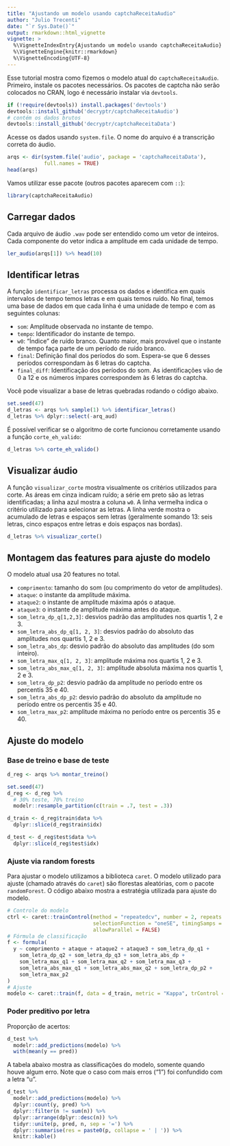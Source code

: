 ---
title: "Ajustando um modelo usando captchaReceitaAudio"
author: "Julio Trecenti"
date: "`r Sys.Date()`"
output: rmarkdown::html_vignette
vignette: >
  %\VignetteIndexEntry{Ajustando um modelo usando captchaReceitaAudio}
  %\VignetteEngine{knitr::rmarkdown}
  %\VignetteEncoding{UTF-8}
---

Esse tutorial mostra como fizemos o modelo atual do `captchaReceitaAudio`. Primeiro, instale os pacotes necessários. Os pacotes de captcha não serão colocados no CRAN, logo é necessário instalar via `devtools`.

```{r pkgs, eval=FALSE}
if (!require(devtools)) install.packages('devtools')
devtools::install_github('decryptr/captchaReceitaAudio')
# contém os dados brutos
devtools::install_github('decryptr/captchaReceitaData')
```

Acesse os dados usando `system.file`. O nome do arquivo é a transcrição correta do áudio.

```{r arqs}
arqs <- dir(system.file('audio', package = 'captchaReceitaData'), 
            full.names = TRUE)
head(arqs)
```

Vamos utilizar esse pacote (outros pacotes aparecem com `::`):

```{r pacotes, message=FALSE, warning=FALSE}
library(captchaReceitaAudio)
```

## Carregar dados

Cada arquivo de áudio `.wav` pode ser entendido como um vetor de inteiros. Cada componente do vetor indica a amplitude em cada unidade de tempo.

```{r ex-audio}
ler_audio(arqs[1]) %>% head(10)
```

## Identificar letras

A função `identificar_letras` processa os dados e identifica em quais intervalos de tempo temos letras e em quais temos ruído. No final, temos uma base de dados em que cada linha é uma unidade de tempo e com as seguintes colunas:

- `som`: Amplitude observada no instante de tempo.
- `tempo`: Identificador do instante de tempo.
- `w0`: "Índice" de ruído branco. Quanto maior, mais provável que o instante de tempo faça parte de um período de ruído branco.
- `final`: Definição final dos períodos do som. Espera-se que 6 desses períodos correspondam às 6 letras do captcha.
- `final_diff`: Identificação dos períodos do som. As identificações vão de 0 a 12 e os números ímpares correspondem às 6 letras do captcha.

Você pode visualizar a base de letras quebradas rodando o código abaixo.

```{r bd-aud}
set.seed(47)
d_letras <- arqs %>% sample(1) %>% identificar_letras()
d_letras %>% dplyr::select(-arq_aud)
```

É possível verificar se o algoritmo de corte funcionou corretamente usando a função `corte_eh_valido`:

```{r valido}
d_letras %>% corte_eh_valido()
```

## Visualizar áudio

A função `visualizar_corte` mostra visualmente os critérios utilizados para corte. As áreas em cinza indicam ruído; a série em preto são as letras identificadas; a linha azul mostra a coluna `w0`. A linha vermelha indica o critério utilizado para selecionar as letras. A linha verde mostra o acumulado de letras e espaços sem letras (geralmente somando 13: seis letras, cinco espaços entre letras e dois espaços nas bordas).

```{r graf, fig.width=7}
d_letras %>% visualizar_corte()
```

## Montagem das features para ajuste do modelo

O modelo atual usa 20 features no total.

- `comprimento`: tamanho do som (ou comprimento do vetor de amplitudes).
- `ataque`: o instante da amplitude máxima.            
- `ataque2`: o instante de amplitude máxima após o ataque.        
- `ataque3`: o instante de amplitude máxima antes do ataque.
- `som_letra_dp_q[1,2,3]`: desvios padrão das amplitudes nos quartis 1, 2 e 3.
- `som_letra_abs_dp_q[1, 2, 3]`: desvios padrão do absoluto das amplitudes nos quartis 1, 2 e 3.
- `som_letra_abs_dp`: desvio padrão do absoluto das amplitudes (do som inteiro).   
- `som_letra_max_q[1, 2, 3]`: amplitude máxima nos quartis 1, 2 e 3.   
- `som_letra_abs_max_q[1, 2, 3]`: amplitude absoluta máxima nos quartis 1, 2 e 3.
- `som_letra_dp_p2`: desvio padrão da amplitude no período entre os percentis 35 e 40.
- `som_letra_abs_dp_p2`: desvio padrão do absoluto da amplitude no período entre os percentis 35 e 40.
- `som_letra_max_p2`: amplitude máxima no período entre os percentis 35 e 40.


## Ajuste do modelo

### Base de treino e base de teste

```{r montar}
d_reg <- arqs %>% montar_treino()
```

```{r resample}
set.seed(47)
d_reg <- d_reg %>% 
  # 30% teste, 70% treino
  modelr::resample_partition(c(train = .7, test = .3))

d_train <- d_reg$train$data %>% 
  dplyr::slice(d_reg$train$idx)

d_test <- d_reg$test$data %>% 
  dplyr::slice(d_reg$test$idx)
```

### Ajuste via random forests

Para ajustar o modelo utilizamos a biblioteca `caret`. O modelo utilizado para ajuste (chamado através do `caret`) são florestas aleatórias, com o pacote `randomForest`. O código abaixo mostra a estratégia utilizada para ajuste do modelo.

```{r model, message=FALSE, warning=FALSE}
# Controle do modelo
ctrl <- caret::trainControl(method = "repeatedcv", number = 2, repeats = 4, 
                            selectionFunction = "oneSE", timingSamps = 3, 
                            allowParallel = FALSE)
# Fórmula de classificação
f <- formula(
  y ~ comprimento + ataque + ataque2 + ataque3 + som_letra_dp_q1 +
    som_letra_dp_q2 + som_letra_dp_q3 + som_letra_abs_dp + 
    som_letra_max_q1 + som_letra_max_q2 + som_letra_max_q3 +
    som_letra_abs_max_q1 + som_letra_abs_max_q2 + som_letra_dp_p2 +
    som_letra_max_p2
)
# Ajuste
modelo <- caret::train(f, data = d_train, metric = "Kappa", trControl = ctrl)
```

### Poder preditivo por letra

Proporção de acertos:

```{r poder}
d_test %>% 
  modelr::add_predictions(modelo) %>% 
  with(mean(y == pred))
```

A tabela abaixo mostra as classificações do modelo, somente quando houve algum erro. Note que o caso com mais erros ("1") foi confundido com a letra "u".

```{r erros}
d_test %>% 
  modelr::add_predictions(modelo) %>% 
  dplyr::count(y, pred) %>% 
  dplyr::filter(n != sum(n)) %>% 
  dplyr::arrange(dplyr::desc(n)) %>% 
  tidyr::unite(p, pred, n, sep = '=') %>% 
  dplyr::summarise(res = paste0(p, collapse = ' | ')) %>% 
  knitr::kable()
```

